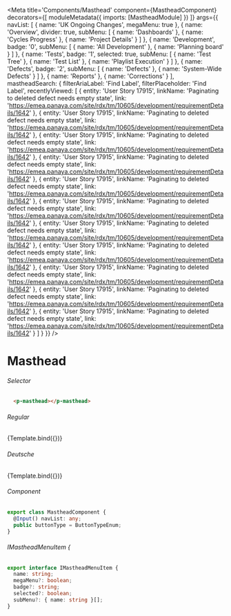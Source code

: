 
<Meta title='Components/Masthead'
  component={MastheadComponent}
  decorators={[
    moduleMetadata({
      imports: [MastheadModule]
    })
  ]}
  args={{
    navList: [
      {
        name: 'UK Ongoing Changes',
        megaMenu: true
      },
      {
        name: 'Overview',
        divider: true,
        subMenu: [
          {
            name: 'Dashboards'
          },
          {
            name: 'Cycles Progress'
          },
          {
            name: 'Project Details'
          }
        ]
      },
      {
        name: 'Development',
        badge: '0',
        subMenu: [
          {
            name: 'All Development'
          },
          {
            name: 'Planning board'
          }
        ]
      },
      {
        name: 'Tests',
        badge: '1',
        selected: true,
        subMenu: [
          {
            name: 'Test Tree'
          },
          {
            name: 'Test List'
          },
          {
            name: 'Playlist Execution'
          }
        ]
      },
      {
        name: 'Defects',
        badge: '2',
        subMenu: [
          {
            name: 'Defects'
          },
          {
            name: 'System-Wide Defects'
          }
        ]
      },
      {
        name: 'Reports'
      },
      {
        name: 'Corrections'
      }
    ],
    mastheadSearch: {
      filterAriaLabel: 'Find Label',
      filterPlaceholder: 'Find Label',
      recentlyViewed: [
        { entity: 'User Story 17915',
          linkName: 'Paginating to deleted defect needs empty state',
          link: 'https://emea.panaya.com/site/rdx/tm/10605/development/requirementDetails/1642'
        },
        { entity: 'User Story 17915',
          linkName: 'Paginating to deleted defect needs empty state',
          link: 'https://emea.panaya.com/site/rdx/tm/10605/development/requirementDetails/1642'
        },
        { entity: 'User Story 17915',
          linkName: 'Paginating to deleted defect needs empty state',
          link: 'https://emea.panaya.com/site/rdx/tm/10605/development/requirementDetails/1642'
        },
        { entity: 'User Story 17915',
          linkName: 'Paginating to deleted defect needs empty state',
          link: 'https://emea.panaya.com/site/rdx/tm/10605/development/requirementDetails/1642'
        },
        { entity: 'User Story 17915',
          linkName: 'Paginating to deleted defect needs empty state',
          link: 'https://emea.panaya.com/site/rdx/tm/10605/development/requirementDetails/1642'
        },
        { entity: 'User Story 17915',
          linkName: 'Paginating to deleted defect needs empty state',
          link: 'https://emea.panaya.com/site/rdx/tm/10605/development/requirementDetails/1642'
        },
        { entity: 'User Story 17915',
          linkName: 'Paginating to deleted defect needs empty state',
          link: 'https://emea.panaya.com/site/rdx/tm/10605/development/requirementDetails/1642'
        },
        { entity: 'User Story 17915',
          linkName: 'Paginating to deleted defect needs empty state',
          link: 'https://emea.panaya.com/site/rdx/tm/10605/development/requirementDetails/1642'
        },
        { entity: 'User Story 17915',
          linkName: 'Paginating to deleted defect needs empty state',
          link: 'https://emea.panaya.com/site/rdx/tm/10605/development/requirementDetails/1642'
        },
        { entity: 'User Story 17915',
          linkName: 'Paginating to deleted defect needs empty state',
          link: 'https://emea.panaya.com/site/rdx/tm/10605/development/requirementDetails/1642'
        },
        { entity: 'User Story 17915',
          linkName: 'Paginating to deleted defect needs empty state',
          link: 'https://emea.panaya.com/site/rdx/tm/10605/development/requirementDetails/1642'
        }
      ]
    }
  }}
/>


# Masthead

###### Selector
```html
  <p-masthead></p-masthead>
```
###### Regular
<Canvas>
  <Story name="Masthead"
    args={{
    }}>
    {Template.bind({})}
  </Story>
</Canvas>

###### Deutsche
<Canvas>
  <Story name="Deutsche"
    args={{
      navList: [
        {
          name: 'Deutschland Laufende Veränderungen',
          megaMenu: true
        },
        {
          name: 'Überblick',
          divider: true,
          subMenu: [
            {
              name: 'Dashboards'
            },
            {
              name: 'Cycles Progress'
            },
            {
              name: 'Project Details'
            }
          ]
        },
        {
          name: 'Entwicklung',
          badge: '0',
          subMenu: [
            {
              name: 'All Development'
            },
            {
              name: 'Planning board'
            }
          ]
        },
        {
          name: 'Tests',
          badge: '1',
          selected: true,
          subMenu: [
            {
              name: 'Test Tree'
            },
            {
              name: 'Test List'
            },
            {
              name: 'Playlist Execution'
            }
          ]
        },
        {
          name: 'Mängel',
          badge: '2',
          subMenu: [
            {
              name: 'Defects'
            },
            {
              name: 'System-Wide Defects'
            }
          ]
        },
        {
          name: 'Arbeitsunfähigkeitsbescheinigung'
        },
        {
          name: 'Donaudampfschif'
        }
      ]
    }}>
    {Template.bind({})}
  </Story>
</Canvas>

###### Component
```ts
export class MastheadComponent {
  @Input() navList: any;
  public buttonType = ButtonTypeEnum;
}
```
###### IMastheadMenuItem {
```ts
export interface IMastheadMenuItem {
  name: string;
  megaMenu?: boolean;
  badge?: string;
  selected?: boolean;
  subMenu?: { name: string }[];
}
```
